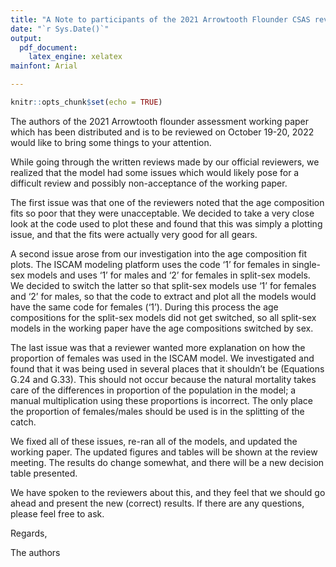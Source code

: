 ```yaml
---
title: "A Note to participants of the 2021 Arrowtooth Flounder CSAS review meeting"
date: "`r Sys.Date()`"
output:
  pdf_document:
    latex_engine: xelatex
mainfont: Arial

---
```


```r
knitr::opts_chunk$set(echo = TRUE)
```

The authors of the 2021 Arrowtooth flounder assessment working paper which has been distributed and is to be reviewed on October 19-20, 2022 would like to bring some things to your attention.

While going through the written reviews made by our official reviewers, we realized that the model had some issues which would likely pose for a difficult review and possibly non-acceptance of the working paper. 

The first issue was that one of the reviewers noted that the age composition fits so poor that they were unacceptable. We decided to take a very close look at the code used to plot these and found that this was simply a plotting issue, and that the fits were actually very good for all gears.

A second issue arose from our investigation into the age composition fit plots. The ISCAM modeling platform uses the code '1' for females in single-sex models and uses '1' for males and '2' for females in split-sex models. We decided to switch the latter so that split-sex models use '1' for females and '2' for males, so that the code to extract and plot all the models would have the same code for females ('1'). During this process the age compositions for the split-sex models did not get switched, so all split-sex models in the working paper have the age compositions switched by sex.

The last issue was that a reviewer wanted more explanation on how the proportion of females was used in the ISCAM model. We investigated and found that it was being used in several places that it shouldn't be (Equations G.24 and G.33). This should not occur because the natural mortality takes care of the differences in proportion of the population in the model; a manual multiplication using these proportions is incorrect. The only place the proportion of females/males should be used is in the splitting of the catch.

We fixed all of these issues, re-ran all of the models, and updated the working paper. The updated figures and tables will be shown at the review meeting. The results do change somewhat, and there will be a new decision table presented.

We have spoken to the reviewers about this, and they feel that we should go ahead and present the new (correct) results. If there are any questions, please feel free to ask.

Regards,

The authors